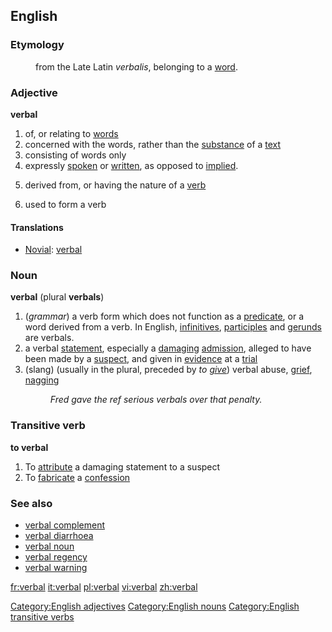 ==English==
===Etymology===
:from the Late Latin ''verbalis'', belonging to a [[word]].

===Adjective===
'''verbal'''

# of, or relating to [[word]]s
# concerned with the words, rather than the [[substance]] of a [[text]]
# consisting of words only
# expressly [[spoken]] or [[written]], as opposed to [[implied]].
# {{italbrac|grammar}} derived from, or having the nature of a [[verb]]
# {{italbrac|grammar}} used to form a verb

====Translations====
{{top}}
*[[Novial]]: [[verbal]]
{{mid}}
{{bottom}}

===Noun===
'''verbal''' (plural '''verbals''')
#(''grammar'') a verb form which does not function as a [[predicate]], or a word derived from a verb. In English, [[infinitive]]s, [[participle]]s and [[gerund]]s are verbals.
#a verbal [[statement]], especially a [[damaging]] [[admission]], alleged to have been made by a [[suspect]], and given in [[evidence]] at a [[trial]]
#(slang) (usually in the plural, preceded by ''to [[give]]'') verbal abuse, [[grief]], [[nag]]ging
#:''Fred gave the ref serious verbals over that penalty.''

===Transitive verb===
'''to verbal'''
#To [[attribute]] a damaging statement to a suspect
#To [[fabricate]] a [[confession]]

[[Category:English adjectives]]
[[Category:English nouns]]
[[Category:English transitive verbs]]
===See also===
*[[verbal complement]]
*[[verbal diarrhoea]]
*[[verbal noun]]
*[[verbal regency]]
*[[verbal warning]]

[[fr:verbal]]
[[it:verbal]]
[[pl:verbal]]
[[vi:verbal]]
[[zh:verbal]]